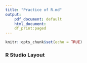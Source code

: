 ```yaml
---
title: "Practice of R.md"
output: 
    pdf_document: default
    html_document:
    df_print:paged
---
```


```r
knitr::opts_chunk$set(echo = TRUE)
```
### R Studio Layout 
